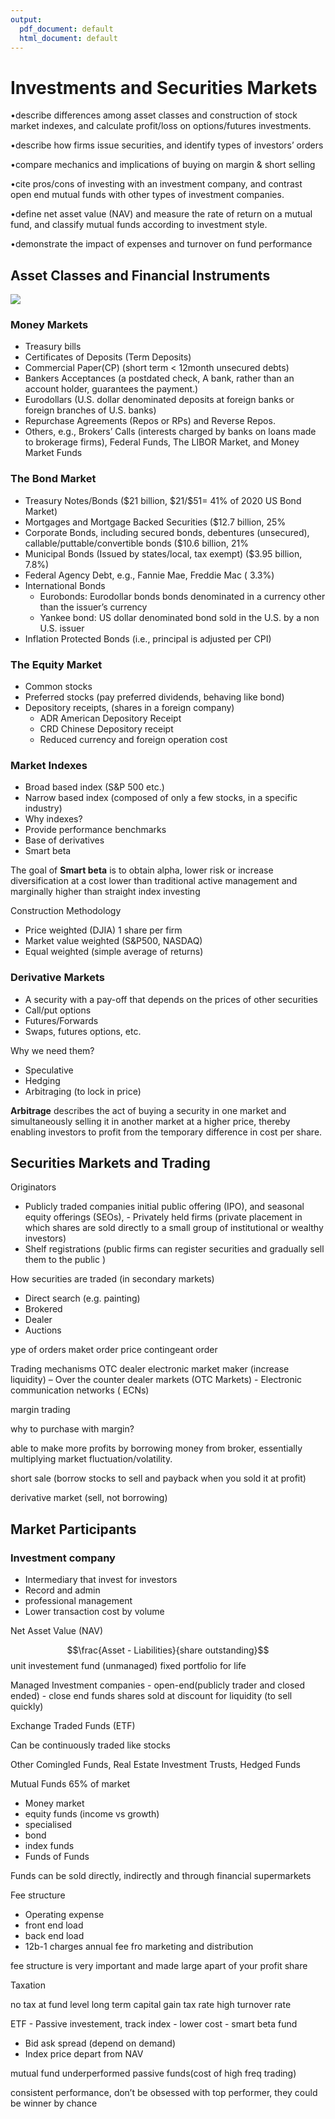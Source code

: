 ```yaml
---
output:
  pdf_document: default
  html_document: default
---
```

# Investments and Securities Markets {#ch1}

•describe differences among asset classes and construction of stock market indexes, and calculate profit/loss on options/futures investments.

•describe how firms issue securities, and identify types of investors’ orders

•compare mechanics and implications of buying on margin & short selling

•cite pros/cons of investing with an investment company, and contrast open end mutual funds with other types of investment companies.

•define net asset value (NAV) and measure the rate of return on a mutual fund, and classify mutual funds according to investment style.

•demonstrate the impact of expenses and turnover on fund performance

## Asset Classes and Financial Instruments

![](resources/Financialmarkets.png)

### Money Markets

- Treasury bills
- Certificates of Deposits (Term Deposits)
- Commercial Paper(CP) (short term < 12month unsecured debts)
- Bankers Acceptances (a postdated check, A bank, rather than an account holder, guarantees the payment.)
- Eurodollars (U.S. dollar denominated deposits at foreign banks or foreign branches of U.S. banks)
- Repurchase Agreements (Repos or RPs) and Reverse Repos.
- Others, e.g., Brokers' Calls (interests charged by banks on loans made to brokerage firms), Federal Funds, The LIBOR Market, and Money Market Funds

### The Bond Market

- Treasury Notes/Bonds ($21 billion, $21/$51= 41% of 2020 US Bond Market)
- Mortgages and Mortgage Backed Securities ($12.7 billion, 25%
- Corporate Bonds, including secured bonds, debentures (unsecured), callable/puttable/convertible bonds ($10.6 billion, 21%
- Municipal Bonds (Issued by states/local, tax exempt)   ($3.95 billion, 7.8%)
- Federal Agency Debt, e.g., Fannie Mae, Freddie Mac ( 3.3%)
- International Bonds
  - Eurobonds: Eurodollar bonds bonds denominated in a currency other than the issuer’s currency
  - Yankee bond: US dollar denominated bond sold in the U.S. by a non U.S. issuer
- Inflation Protected Bonds (i.e., principal is adjusted per CPI)

### The Equity Market

- Common stocks
- Preferred stocks (pay preferred dividends, behaving like bond)
- Depository receipts, (shares in a foreign company)
  - ADR American Depository Receipt 
  - CRD Chinese Depository receipt
  - Reduced currency and foreign operation cost 

### Market Indexes

- Broad based index (S&P 500 etc.)
- Narrow based index (composed of only a few stocks, in a specific industry)
- Why indexes?
- Provide performance benchmarks
- Base of derivatives
- Smart beta

The goal of **Smart beta** is to obtain alpha, lower risk or increase diversification at a cost lower than traditional active management and marginally higher than straight index investing

Construction Methodology

- Price weighted (DJIA) 1 share per firm
- Market value weighted (S&P500, NASDAQ)
- Equal weighted (simple average of returns)

### Derivative Markets

- A security with a pay-off that depends on the prices of other securities
- Call/put options
- Futures/Forwards
- Swaps, futures options, etc.

Why we need them?

- Speculative
- Hedging
- Arbitraging (to lock in price)

**Arbitrage** describes the act of buying a security in one market and simultaneously selling it in another market at a higher price, thereby enabling investors to profit from the temporary difference in cost per share.

## Securities Markets and Trading

Originators

- Publicly traded companies initial public offering (IPO), and seasonal equity offerings (SEOs), - Privately held firms (private placement in which shares are sold directly to
a small group of institutional or wealthy investors)
- Shelf registrations (public firms can register securities and gradually sell them to the public )

How securities are traded (in secondary markets)

- Direct search (e.g. painting) 
- Brokered
- Dealer 
- Auctions

ype of orders
maket order
price contingeant order

Trading mechanisms
OTC dealer
electronic
market maker (increase liquidity)
--
Over the counter dealer markets (OTC Markets)
-
Electronic communication networks ( ECNs)


margin trading

why to purchase with margin?

able to make more profits by borrowing money from broker, essentially multiplying market fluctuation/volatility. 

short sale (borrow stocks to sell and payback when you sold it at profit)

derivative market (sell, not borrowing)

## Market Participants

### Investment company

- Intermediary that invest for investors
- Record and admin
- professional management
- Lower transaction cost by volume

Net Asset Value (NAV)

$$\frac{Asset - Liabilities}{share outstanding}$$
unit investement fund (unmanaged) fixed portfolio for life

Managed Investment companies 
- open-end(publicly trader and closed ended)
- close end funds shares sold at discount for liquidity (to sell quickly)

Exchange Traded Funds (ETF)

Can be continuously traded like stocks 

Other Comingled Funds, Real Estate Investment Trusts, Hedged Funds

Mutual Funds 65% of market

- Money market
- equity funds (income vs growth)
- specialised
- bond
- index funds
- Funds of Funds

Funds can be sold directly, indirectly and through financial supermarkets


Fee structure 

- Operating expense
- front end load
- back end load
- 12b-1 charges annual fee fro marketing and distribution

fee structure is very important and made large apart of your profit share

Taxation

no tax at fund level
long term capital gain tax rate
high turnover rate 

ETF
- Passive investement, track index
- lower cost
- smart beta fund

- Bid ask spread (depend on demand)
- Index price depart from NAV

mutual fund underperformed passive funds(cost of high freq trading)

consistent performance, don't be obsessed with top performer, they could be winner by chance



